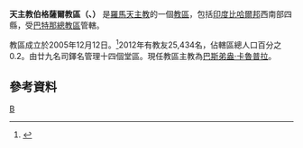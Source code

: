 {{Infobox Roman Catholic diocese
|Roman Catholic Diocese of = 天主教伯格薩爾教區
|Latin name of diocese = Dioecesis Buxarensis

|image = 
|caption = 
|location = [[印度|印度]]
|territory = [[比哈爾邦|比哈爾邦]]西南部
|population = 4,638
|rite =拉丁禮
|patron = 
|province = 巴特那
|established = 2005年
|cathedral = 永援聖母主教座堂
|co-cathedral =
|leadership =主教
|website = 
|pope = 
|metropolitan = 
|ordinary = 巴斯弟盎‧卡魯普拉

|coadjutor archbishop =
|coadjutor bishop =
|auxiliary =
|emeritus =
}}
'''天主教伯格薩爾教區（{{lang-la|Dioecesis Buxarensis}}、{{lang-en|Diocese of Buxar|}}）''' 是[[羅馬天主教|羅馬天主教]]的一個[[教區|教區]]，包括[[印度|印度]][[比哈爾邦|比哈爾邦]]西南部四縣，受[[天主教巴特那總教區|巴特那總教區]]管轄。

教區成立於2005年12月12日。<ref name="dio">{{cite journal
|journal=[[宗座公報|宗座公報]]
|publisher=[[梵蒂岡出版社|梵蒂岡出版社]]
|date=2006年
|volume=98
|title=Totius Ecclesiae curam
|page=105
|url=http://www.vatican.va/archive/aas/documents/AAS%2098%20%5B2006%5D%20-%20ocr.pdf
|access-date=2013-12-16
|archive-date=2010-03-27
|archive-url=https://web.archive.org/web/20100327071121/http://www.vatican.va/archive/aas/documents/AAS%2098%20%5B2006%5D%20-%20ocr.pdf
|dead-url=no
}}</ref>2012年有教友25,434名，佔轄區總人口百分之0.2。由廿九名司鐸名管理十四個堂區。現任教區主教為[[巴斯弟盎‧卡魯普拉|巴斯弟盎‧卡魯普拉]]。

==參考資料==
{{reflist}}

{{印度天主教拉丁禮教區}}
[[Category:印度天主教教區|B]]
